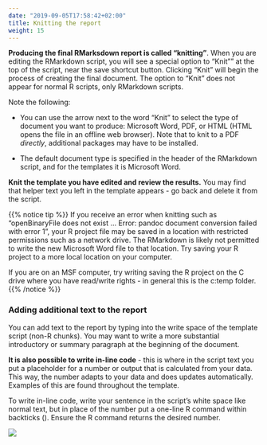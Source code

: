```yaml
---
date: "2019-09-05T17:58:42+02:00"
title: Knitting the report
weight: 15
---
```


**Producing the final RMarksdown report is called "knitting"**. When you are editing the RMarkdown script, you will see a special option to "Knit"" at the top of the script, near the save shortcut button. Clicking "Knit" will begin the process of creating the final document. The option to "Knit" does not appear for normal R scripts, only RMarkdown scripts.  

Note the following:  

* You can use the arrow next to the word "Knit" to select the type of document you want to produce: Microsoft Word, PDF, or HTML (HTML opens the file in an offline web browser). Note that to knit to a PDF *directly*, additional packages may have to be installed.  

* The default document type is specified in the header of the RMarkdown script, and for the templates it is Microsoft Word.  

**Knit the template you have edited and review the results.** You may find that helper text you left in the template appears - go back and delete it from the script.  

{{% notice tip %}}
If you receive an error when knitting such as "openBinaryFile does not exist ... Error: pandoc document conversion failed with error 1", your R project file may be saved in a location with restricted permissions such as a network drive. The RMarkdown is likely not permitted to write the new Microsoft Word file to that location. Try saving your R project to a more local location on your computer.  

If you are on an MSF computer, try writing saving the R project on the C drive where you have read/write rights - in general this is the c:temp folder.
{{% /notice %}}

### Adding additional text to the report  

You can add text to the report by typing into the write space of the template script (non-R chunks). You may want to write a more substantial introductory or summary paragraph at the beginning of the document.  

**It is also possible to write in-line code** - this is where in the script text you put a placeholder for a number or output that is calculated from your data. This way, the number adapts to your data and does updates automatically. Examples of this are found throughout the template.  

To write in-line code, write your sentence in the script's white space like normal text, but in place of the number put a one-line R command within backticks (` `). Ensure the R command returns the desired number. 

![](/images/AJS_in-line_code.png)




